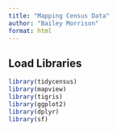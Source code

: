 ```yaml
---
title: "Mapping Census Data"
author: "Bailey Morrison"
format: html
---
```


## Load Libraries
```r
library(tidycensus)
library(mapview)
library(tigris)
library(ggplot2)
library(dplyr)
library(sf)

```

